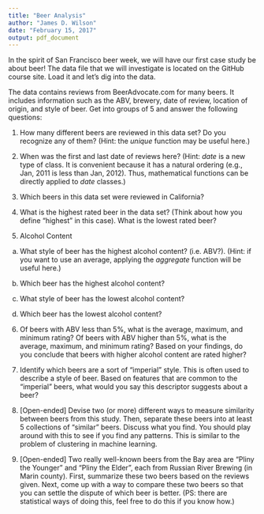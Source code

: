 ```yaml
---
title: "Beer Analysis"
author: "James D. Wilson"
date: "February 15, 2017"
output: pdf_document
---
```

In the spirit of San Francisco beer week, we will have our first case study be about beer! The data file that we will investigate is located on the GitHub course site. Load it and let's dig into the data.

The data contains reviews from BeerAdvocate.com for many beers. It includes information such as the ABV, brewery, date of review, location of origin, and style of beer. Get into groups of 5 and answer the following questions:

1) How many different beers are reviewed in this data set? Do you recognize any of them? (Hint: the *unique* function may be useful here.)

2) When was the first and last date of reviews here? (Hint: *date* is a new type of class. It is convenient because it has a natural ordering (e.g., Jan, 2011 is less than Jan, 2012). Thus, mathematical functions can be directly applied to *date* classes.)

3) Which beers in this data set were reviewed in California?

4) What is the highest rated beer in the data set? (Think about how you define "highest" in this case). What is the lowest rated beer?

5) Alcohol Content

a) What style of beer has the highest alcohol content? (i.e. ABV?). (Hint: if you want to use an average, applying the *aggregate* function will be useful here.)

b) Which beer has the highest alcohol content? 

c) What style of beer has the lowest alcohol content? 

d) Which beer has the lowest alcohol content?

6) Of beers with ABV less than 5%, what is the average, maximum, and minimum rating? Of beers with ABV higher than 5%, what is the average, maximum, and minimum rating? Based on your findings, do you conclude that beers with higher alcohol content are rated higher? 

7) Identify which beers are a sort of "imperial" style. This is often used to describe a style of beer. Based on features that are common to the "imperial" beers, what would you say this descriptor suggests about a beer?

8) [Open-ended] Devise two (or more) different ways to measure similarity between beers from this study. Then, separate these beers into at least 5 collections of "similar" beers. Discuss what you find. You should play around with this to see if you find any patterns. This is similar to the problem of clustering in machine learning.

9) [Open-ended] Two really well-known beers from the Bay area are "Pliny the Younger" and "Pliny the Elder", each from Russian River Brewing (in Marin county). First, summarize these two beers based on the reviews given. Next, come up with a way to compare these two beers so that you can settle the dispute of which beer is better. (PS: there are statistical ways of doing this, feel free to do this if you know how.)



